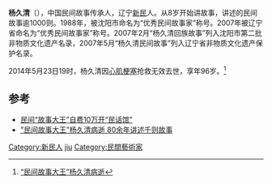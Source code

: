 {{infobox person
|birthdate=1919年9月
|deathdate={{dda|2014|5|23|1919|9}}
}}
{{中国非物质文化遗产
| 级别 = 省
| 名称 = 沈阳新民民间故事
| 子项 =
| 序号 = I-2
| 编号项目 =
| 图片 = 
| 分类 = 民间文学
| 申报地区或单位 = 新民市
| 登录时间 = 2007年
| 省区市 = 辽宁省
}} 

'''杨久清'''（{{bd|1919年|9月|2014年|5月|catIdx=Yang}}），中国民间故事传承人，辽宁[[新民|新民]]人。从8岁开始讲故事，讲述的民间故事逾1000则。1988年，被沈阳市命名为“优秀民间故事家”称号。2007年被辽宁省命名为“优秀民间故事家”称号。2007年2月“杨久清回族故事”列入沈阳市第二批非物质文化遗产名录，2007年5月“杨久清民间故事”列入辽宁省非物质文化遗产保护名录。

2014年5月23日19时，杨久清因[[心肌梗塞|心肌梗塞]]抢救无效去世，享年96岁。<ref>[https://www.chinafolklore.org/web/index.php?NewsID=12553 “民间故事大王”杨久清病逝]</ref>

==参考==
{{refs}}
*[http://www.chinanews.com/cul/2011/10-23/3407856.shtml 民间“故事大王”自费10万开“民话馆”] {{Wayback|url=http://www.chinanews.com/cul/2011/10-23/3407856.shtml |date=20160305071219 }}
*[https://web.archive.org/web/20140602195309/http://news.163.com/14/0525/16/9T3T84UN00014JB6.html "民间故事大王"杨久清病逝 80余年讲述千则故事]

{{中国人物小作品}}
{{DEFAULTSORT:yang jiuqing}}
[[Category:新民人|Category:新民人]]
[[Category:杨姓|jiu]]
[[Category:民間藝術家|Category:民間藝術家]]
